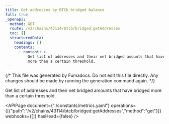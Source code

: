 ```yaml
---
title: Get addresses by BTCb bridged balance
full: true
_openapi:
  method: GET
  route: /v2/chains/43114/btcb/bridged:getAddresses
  toc: []
  structuredData:
    headings: []
    contents:
      - content: >-
          Get list of addresses and their net bridged amounts that have bridged
          more than a certain threshold.
---
```


{/* This file was generated by Fumadocs. Do not edit this file directly. Any changes should be made by running the generation command again. */}

Get list of addresses and their net bridged amounts that have bridged more than a certain threshold.

<APIPage document={"./constants/metrics.yaml"} operations={[{"path":"/v2/chains/43114/btcb/bridged:getAddresses","method":"get"}]} webhooks={[]} hasHead={false} />